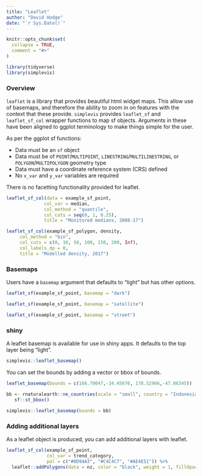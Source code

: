 ```yaml
---
title: "Leaflet"
author: "David Hodge"
date: "`r Sys.Date()`"
---
```


```r
knitr::opts_chunk$set(
  collapse = TRUE,
  comment = "#>"
)
```

```r
library(tidyverse)
library(simplevis)
```

### Overview

`leaflet` is a library that provides beautiful html widget maps. This allow use of basemaps, and therefore the ability to zoom in on features with the context that these provide. `simplevis` provides `leaflet_sf` and `leaflet_sf_col` wrapper functions to map sf objects. Arguments in these have been aligned to ggplot terminology to make things simple for the user.

As per the ggplot sf functions:

* Data must be an `sf` object 
* Data must be of `POINT`/`MULTIPOINT`, `LINESTRING`/`MULTILINESTRING`, or `POLYGON`/`MULTIPOLYGON` geometry type
* Data must have a coordinate reference system (CRS) defined
* No `x_var` and `y_var` variables are required

There is no facetting functionality provided for leaflet.

```r
leaflet_sf_col(data = example_sf_point, 
              col_var = median, 
              col_method = "quantile",
              col_cuts = seq(0, 1, 0.25),
              title = "Monitored medians, 2008-17")
```


```r
leaflet_sf_col(example_sf_polygon, density,
     col_method = "bin", 
     col_cuts = c(0, 10, 50, 100, 150, 200, Inf),
     col_labels_dp = 0,
     title = "Modelled density, 2017")
```

### Basemaps

Users have a `basemap` argument that defaults to "light" but has other options.

```r
leaflet_sf(example_sf_point, basemap = "dark")
```

```r
leaflet_sf(example_sf_point, basemap = "satellite")
```

```r
leaflet_sf(example_sf_point, basemap = "street")
```

### shiny

A leaflet basemap is available for use in shiny apps. It defaults to the top layer being "light".

```r
simplevis::leaflet_basemap() 
```

You can set the bounds by adding a vector or bbox of bounds.

```r
leaflet_basemap(bounds = c(166.70047,-34.45676, 178.52966,-47.06345))

bb <- rnaturalearth::ne_countries(scale = "small", country = "Indonesia", returnclass = "sf") %>% 
   sf::st_bbox() 
 
simplevis::leaflet_basemap(bounds = bb) 
```

### Adding additional layers

As a leaflet object is produced, you can add additional layers with leaflet.

```r
leaflet_sf_col(example_sf_point, 
               col_var = trend_category, 
               pal = c("#0D94A3", "#C4C4C7", "#AE4E51")) %>% 
  leaflet::addPolygons(data = nz, color = "black", weight = 1, fillOpacity = 0, opacity = 1)
```
